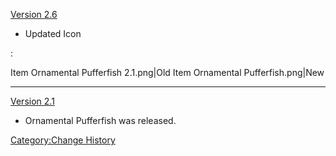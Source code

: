 [[Version 2.6]]
* Updated Icon
:<gallery>
Item Ornamental Pufferfish 2.1.png|Old
Item Ornamental Pufferfish.png|New
</gallery>
----
[[Version 2.1]]
* Ornamental Pufferfish was released.
<noinclude>[[Category:Change History]]</noinclude>